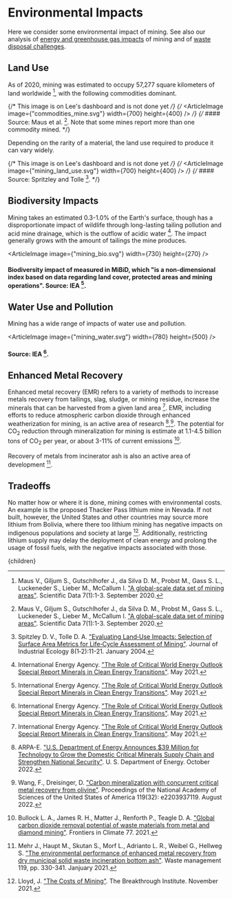 


# Environmental Impacts

Here we consider some environmental impact of mining. See also our analysis of [energy and greenhouse gas impacts](/energy/industry/metals_materials) of mining and of [waste disposal challenges](/waste/hazardous_waste/mining_waste2).

## Land Use

As of 2020, mining was estimated to occupy 57,277 square kilometers of land worldwide [^8], with the following commodities dominant.

{/* This image is on Lee's dashboard and is not done yet */}
{/* <ArticleImage image={"commodities_mine.svg"} width={700} height={400} /> */}
{/* #### Source: Maus et al. [^8]. Note that some mines report more than one commodity mined. */}

Depending on the rarity of a material, the land use required to produce it can vary widely.

{/* This image is on Lee's dashboard and is not done yet */}
{/* <ArticleImage image={"mining_land_use.svg"} width={700} height={400} /> */}
{/* #### Source: Spritzley and Tolle [^9]. */}

## Biodiversity Impacts
Mining takes an estimated 0.3-1.0% of the Earth's surface, though has a disproportionate impact of wildlife through long-lasting tailing pollution and acid mine drainage, which is the outflow of acidic water [^1]. The impact generally grows with the amount of tailings the mine produces.

<ArticleImage image={"mining_bio.svg"} width={730} height={270} />
#### Biodiversity impact of measured in MiBiD, which "is a non-dimensional index based on data regarding land cover, protected areas and mining operations". Source: IEA [^1].

## Water Use and Pollution
Mining has a wide range of impacts of water use and pollution.

<ArticleImage image={"mining_water.svg"} width={780} height={500} />
#### Source: IEA [^1].

<MiningTaxSolution />
<MiningBondSolution />

## Enhanced Metal Recovery

Enhanced metal recovery (EMR) refers to a variety of methods to increase metals recovery from tailings, slag, sludge, or mining residue, increase the minerals that can be harvested from a given land area [^3]. EMR, including efforts to reduce atmospheric carbon dioxide through enhanced weatherization for mining, is an active area of research [^4],[^5]. The potential for CO<sub>2</sub> reduction through mineralization for mining is estimate at 1.1-4.5 billion tons of CO<sub>2</sub> per year, or about 3-11% of current emissions [^6].

Recovery of metals from incinerator ash is also an active area of development [^7].

## Tradeoffs

No matter how or where it is done, mining comes with environmental costs. An example is the proposed Thacker Pass lithium mine in Nevada. If not built, however, the United States and other countries may source more lithium from Bolivia, where there too lithium mining has negative impacts on indigenous populations and society at large [^2]. Additionally, restricting lithium supply may delay the deployment of clean energy and prolong the usage of fossil fuels, with the negative impacts associated with those.

[^1]: International Energy Agency. ["The Role of Critical World Energy Outlook Special Report Minerals in Clean Energy Transitions"](https://www.iea.org/reports/the-role-of-critical-minerals-in-clean-energy-transitions). May 2021.

[^2]: Lloyd, J. ["The Costs of Mining"](https://thebreakthrough.org/issues/energy/the-costs-of-mining). The Breakthrough Institute. November 2021.

[^3]: International Energy Agency. ["The Role of Critical World Energy Outlook Special Report Minerals in Clean Energy Transitions"](https://www.iea.org/reports/the-role-of-critical-minerals-in-clean-energy-transitions). May 2021.

[^4]: ARPA-E. ["U.S. Department of Energy Announces $39 Million for Technology to Grow the Domestic Critical Minerals Supply Chain and Strengthen National Security"](https://arpa-e.energy.gov/news-and-media/press-releases/us-department-energy-announces-39-million-technology-grow-domestic). U. S. Department of Energy. October 2022.

[^5]: Wang, F., Dreisinger, D. ["Carbon mineralization with concurrent critical metal recovery from olivine"](https://www.pnas.org/doi/10.1073/pnas.2203937119). Proceedings of the National Academy of Sciences of the United States of America 119(32): e2203937119. August 2022.

[^6]: Bullock L. A., James R. H., Matter J., Renforth P., Teagle D. A. ["Global carbon dioxide removal potential of waste materials from metal and diamond mining"](https://www.frontiersin.org/articles/10.3389/fclim.2021.694175/full). Frontiers in Climate 77. 2021.

[^7]: Mehr J., Haupt M., Skutan S., Morf L., Adrianto L. R., Weibel G., Hellweg S. ["The environmental performance of enhanced metal recovery from dry municipal solid waste incineration bottom ash"](https://www.sciencedirect.com/science/article/pii/S0956053X20305110). Waste management 119, pp. 330-341. Janjuary 2021.

[^8]: Maus V., Giljum S., Gutschlhofer J., da Silva D. M., Probst M., Gass S. L., Luckeneder S., Lieber M., McCallum I. ["A global-scale data set of mining areas"](https://www.nature.com/articles/s41597-020-00624-w). Scientific Data 7(1):1-3. September 2020.

[^9]: Spitzley D. V., Tolle D. A. ["Evaluating Land‐Use Impacts: Selection of Surface Area Metrics for Life‐Cycle Assessment of Mining"](https://onlinelibrary.wiley.com/doi/abs/10.1162/1088198041269481). Journal of Industrial Ecology 8(1‐2):11-21. January 2004.

  <Article 
    focusAreaUrl={focusAreaUrl} 
    hierarchy={hierarchy} 
    site={site}
  >
    {children}
  </Article>